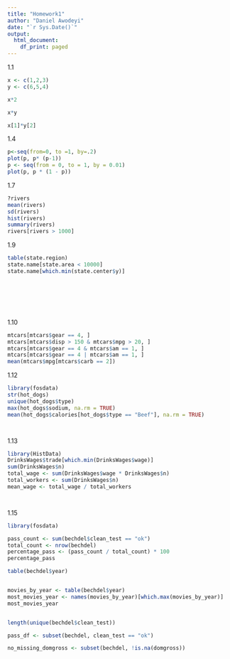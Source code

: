 ```yaml
---
title: "Homework1"
author: "Daniel Awodeyi"
date: "`r Sys.Date()`"
output:
  html_document:
    df_print: paged
---
```


1.1
```r
x <- c(1,2,3)
y <- c(6,5,4)

x*2

x*y

x[1]*y[2]

```

1.4
```r
p<-seq(from=0, to =1, by=.2)
plot(p, p* (p-1))
p <- seq(from = 0, to = 1, by = 0.01)
plot(p, p * (1 - p))

```
1.7
```r
?rivers
mean(rivers)
sd(rivers)
hist(rivers)
summary(rivers)
rivers[rivers > 1000]
```
1.9

```r
table(state.region)
state.name[state.area < 10000]
state.name[which.min(state.center$y)]








```
1.10
```r
mtcars[mtcars$gear == 4, ]
mtcars[mtcars$disp > 150 & mtcars$mpg > 20, ]
mtcars[mtcars$gear == 4 & mtcars$am == 1, ]
mtcars[mtcars$gear == 4 | mtcars$am == 1, ]
mean(mtcars$mpg[mtcars$carb == 2])

```

1.12
```r
library(fosdata)
str(hot_dogs)
unique(hot_dogs$type)
max(hot_dogs$sodium, na.rm = TRUE)
mean(hot_dogs$calories[hot_dogs$type == "Beef"], na.rm = TRUE)




```

1.13
```r
library(HistData)
DrinksWages$trade[which.min(DrinksWages$wage)]
sum(DrinksWages$n)
total_wage <- sum(DrinksWages$wage * DrinksWages$n)
total_workers <- sum(DrinksWages$n)
mean_wage <- total_wage / total_workers




```

1.15
```r
library(fosdata)

pass_count <- sum(bechdel$clean_test == "ok")
total_count <- nrow(bechdel)
percentage_pass <- (pass_count / total_count) * 100
percentage_pass

table(bechdel$year)


movies_by_year <- table(bechdel$year)
most_movies_year <- names(movies_by_year)[which.max(movies_by_year)]
most_movies_year


length(unique(bechdel$clean_test))

pass_df <- subset(bechdel, clean_test == "ok")

no_missing_domgross <- subset(bechdel, !is.na(domgross))





```
